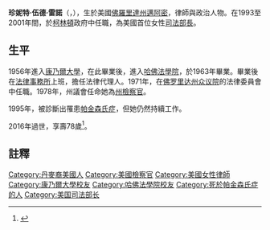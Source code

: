 {{Infobox officeholder
|name         = Janet Reno
|image        = Janet Reno-us-Portrait.jpg
|office       = 第78任[[美國司法部長|美國司法部長]]
|president    = [[比爾·柯林頓|比爾·柯林頓]]
|term_start   = 1993年3月11日
|term_end     = 2001年1月20日
|predecessor  = [[威廉·巴爾|威廉·P·巴爾]]
|successor    = [[約翰·阿什克羅夫特|約翰·阿什克羅夫特]]
|office1      = [[邁阿密-戴德郡|邁阿密-戴德郡]][[州檢察官|州檢察官]]
|term_start1  = 1978
|term_end1    = 1993
|predecessor1 = Richard Gerstein
|successor1   = Katherine Fernandez Rundle
|birth_name   = 珍妮特·伍德·雷諾<br>Janet Wood Reno
|birth_date   = {{birth date|1938|07|21}}
|birth_place  = 美國[[佛羅里達州|佛羅里達州]][[邁阿密|邁阿密]]
|death_date   = {{death date and age|2016|11|07|1938|07|21}}
|death_place  = 美國佛羅里達州邁阿密
|party        = [[民主黨_(美國)|民主黨]]
|alma_mater   = [[康乃爾大學|康乃爾大學]][[理學士|理學士]]<br />[[哈佛大學|哈佛大學]][[法律博士|法律博士]]
|signature    = Janet-Reno-Signature.png
}}
'''珍妮特·伍德·雷諾'''（{{lang-en|Janet Wood Reno}}，{{bd|1938年|7月21日|2016年|11月7日|catIdx=Reno, Janet}}），生於美國[[佛羅里達州|佛羅里達州]][[邁阿密|邁阿密]]，律師與政治人物。在1993至2001年間，於[[比爾·柯林頓|柯林頓]]政府中任職，為美國首位女性[[美國司法部長|司法部長]]。
==生平==
1956年進入[[康乃爾大學|康乃爾大學]]，在此畢業後，進入[[哈佛法學院|哈佛法學院]]，於1963年畢業。畢業後在[[法律事務所|法律事務所]]上班，擔任法律代理人。1971年，在[[佛罗里达州众议院|佛罗里达州众议院]]的法律委員會中任職。1978年，州議會任命她為[[州檢察官|州檢察官]]。

1995年，被診斷出罹患[[帕金森氏症|帕金森氏症]]，但她仍然持續工作。

2016年過世，享壽78歲<ref>{{cite news|title=美國第一位女司法部長珍妮特·雷諾病逝|url=http://www.bbc.com/zhongwen/trad/world/2016/11/161107_janet_reno_dies|accessdate=2016-11-07|agency=BBC中文網|date=2016-11-07|archive-date=2016-11-07|archive-url=https://web.archive.org/web/20161107223403/http://www.bbc.com/zhongwen/trad/world/2016/11/161107_janet_reno_dies|dead-url=no}}</ref>。

==註釋==
{{reflist}}
{{DEFAULTSORT:Reno, Janet}}
[[Category:丹麥裔美國人|Category:丹麥裔美國人]]
[[Category:美國檢察官|Category:美國檢察官]]
[[Category:美國女性律師|Category:美國女性律師]]
[[Category:康乃爾大學校友|Category:康乃爾大學校友]]
[[Category:哈佛法學院校友|Category:哈佛法學院校友]]
[[Category:死於帕金森氏症的人|Category:死於帕金森氏症的人]]
[[Category:美国司法部长|Category:美国司法部长]]